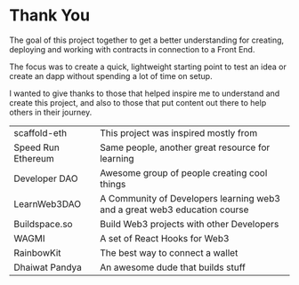 
# Thank You

The goal of this project together to get a better understanding for creating, deploying and working with contracts in connection to a Front End.

The focus was to create a quick, lightweight starting point to test an idea or create an dapp without spending a lot of time on setup.

I wanted to give thanks to those that helped inspire me to understand and create this project, and also to those that put content out there to help others in their journey.

|                                                                                                  |                                                                           |
| ------------------------------------------------------------------------------------------------ | ------------------------------------------------------------------------- |
| <OpenUrl url="https://github.com/scaffold-eth/scaffold-eth#-scaffold-eth">scaffold-eth</OpenUrl> | This project was inspired mostly from                                     |
| <OpenUrl url="https://speedrunethereum.com/">Speed Run Ethereum</OpenUrl>                        | Same people, another great resource for learning                          |
| <OpenUrl url="https://twitter.com/developer_dao">Developer DAO</OpenUrl>                         | Awesome group of people creating cool things                              |
| <OpenUrl url="https://www.learnweb3.io/">LearnWeb3DAO</OpenUrl>                                  | A Community of Developers learning web3 and a great web3 education course |
| <OpenUrl url="https://buildspace.so/">Buildspace.so</OpenUrl>                                    | Build Web3 projects with other Developers                                 |
| <OpenUrl url="https://wagmi.sh/">WAGMI</OpenUrl>                                                 | A set of React Hooks for Web3                                             |
| <OpenUrl url="https://www.rainbowkit.com/">RainbowKit</OpenUrl>                                  | The best way to connect a wallet                                          |
| <OpenUrl url="https://www.dhaiwat.xyz/">Dhaiwat Pandya</OpenUrl>                                 | An awesome dude that builds stuff                                         |
